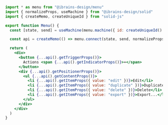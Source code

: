 ```jsx
import * as menu from "@ibrains-design/menu"
import { normalizeProps, useMachine } from "@ibrains-design/solid"
import { createMemo, createUniqueId } from "solid-js"

export function Menu() {
  const [state, send] = useMachine(menu.machine({ id: createUniqueId() }))

  const api = createMemo(() => menu.connect(state, send, normalizeProps))

  return (
    <div>
      <button {...api().getTriggerProps()}>
        Actions <span {...api().getIndicatorProps()}>▾</span>
      </button>
      <div {...api().getPositionerProps()}>
        <ul {...api().getContentProps()}>
          <li {...api().getItemProps({ value: "edit" })}>Edit</li>
          <li {...api().getItemProps({ value: "duplicate" })}>Duplicate</li>
          <li {...api().getItemProps({ value: "delete" })}>Delete</li>
          <li {...api().getItemProps({ value: "export" })}>Export...</li>
        </ul>
      </div>
    </div>
  )
}
```
